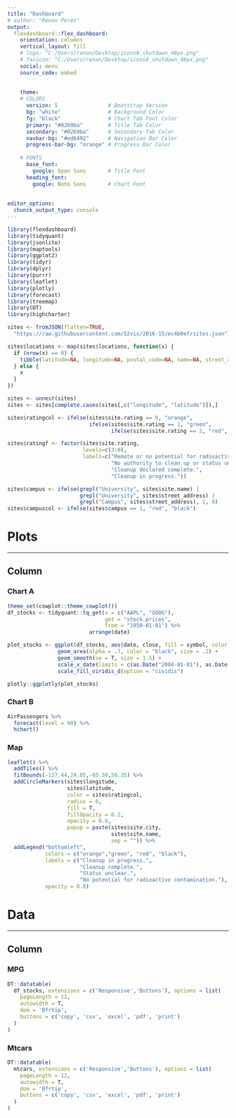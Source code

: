 ---
title: "Dashboard"
# author: "Renan Peres"
output: 
  flexdashboard::flex_dashboard:
    orientation: columns
    vertical_layout: fill
    # logo: "C:/Users/renan/Desktop/icons8_shutdown_48px.png"
    # favicon: "C:/Users/renan/Desktop/icons8_shutdown_48px.png"
    social: menu
    source_code: embed
    
    
    theme:
    # COLORS
      version: 5                # Bootstrap Version
      bg: "white"               # Background Color
      fg: "black"               # Chart Tab Font Color
      primary: "#0269ba"        # Title Tab Color
      secondary: "#0269ba"      # Secondary Tab Color
      navbar-bg: "#ed6492"      # Navigation Bar Color
      progress-bar-bg: "orange" # Progress Bar Color
      
    # FONTS
      base_font:
        google: Open Sans       # Title Font
      heading_font:
        google: Noto Sans       # Chart Font
        
        
editor_options:
  chunck_output_type: console
---

```{r setup, include=FALSE}
library(flexdashboard)
library(tidyquant)
library(jsonlite)
library(maptools)
library(ggplot2)
library(tidyr)
library(dplyr)
library(purrr)
library(leaflet)
library(plotly)
library(forecast)
library(treemap)
library(DT)
library(highcharter)

sites <- fromJSON(flatten=TRUE,
  "https://raw.githubusercontent.com/52vis/2016-15/ec4b0ef/sites.json")

sites$locations <- map(sites$locations, function(x) {
  if (nrow(x) == 0) {
    tibble(latitude=NA, longitude=NA, postal_code=NA, name=NA, street_address=NA)
  } else {
    x
  }
})

sites <- unnest(sites)
sites <- sites[complete.cases(sites[,c("longitude", "latitude")]),]

sites$ratingcol <- ifelse(sites$site.rating == 0, "orange",
                          ifelse(sites$site.rating == 1, "green",
                                 ifelse(sites$site.rating == 2, "red", "black")))

sites$ratingf <- factor(sites$site.rating,
                        levels=c(3:0),
                        labels=c("Remote or no potential for radioactive contamination.",
                                 "No authority to clean up or status unclear.",
                                 "Cleanup declared complete.",
                                 "Cleanup in progress."))

sites$campus <- ifelse(grepl("University", sites$site.name) | 
                       grepl("University", sites$street_address) | 
                       grepl("Campus", sites$street_address), 1, 0)
sites$campuscol <- ifelse(sites$campus == 1, "red", "black")
```

# Plots

-----------------------------------------------------------------------

## Column {data-width=1000, .tabset}

### Chart A

```{r}

theme_set(cowplot::theme_cowplot())
df_stocks <- tidyquant::tq_get(x = c("AAPL", "GOOG"), 
                               get = "stock.prices", 
                               from = "1950-01-01") %>% 
                          arrange(date)  

plot_stocks <- ggplot(df_stocks, aes(date, close, fill = symbol, color = symbol)) +
                geom_area(alpha = .7, color = "black", size = .2) +
                geom_smooth(se = T, size = 1.5) +
                scale_x_date(limits = c(as.Date("2004-01-01"), as.Date("2022-09-01"))) +
                scale_fill_viridis_d(option = "cividis")

plotly::ggplotly(plot_stocks)
```

### Chart B

```{r}
AirPassengers %>% 
  forecast(level = 90) %>% 
  hchart()

```

### Map

```{r}
leaflet() %>% 
  addTiles() %>% 
  fitBounds(-127.44,24.05,-65.30,50.35) %>% 
  addCircleMarkers(sites$longitude, 
                   sites$latitude, 
                   color = sites$ratingcol, 
                   radius = 6, 
                   fill = T,
                   fillOpacity = 0.2,
                   opacity = 0.6,
                   popup = paste(sites$site.city,
                                 sites$site.name, 
                                 sep = "")) %>%
  addLegend("bottomleft", 
            colors = c("orange","green", "red", "black"),
            labels = c("Cleanup in progress.",
                       "Cleanup complete.",
                       "Status unclear.",
                       "No potential for radioactive contamination."), 
            opacity = 0.8)
```


# Data

-----------------------------------------------------------------------

## Column {data-width=1000, .tabset}


### MPG

```{r}
DT::datatable(
  df_stocks, extensions = c('Responsive','Buttons'), options = list(
    pageLength = 12,
    autowidth = T,
    dom = 'Bfrtip',
    buttons = c('copy', 'csv', 'excel', 'pdf', 'print')
  )
)

```

### Mtcars

```{r}
DT::datatable(
  mtcars, extensions = c('Responsive','Buttons'), options = list(
    pageLength = 12,
    autowidth = T,
    dom = 'Bfrtip',
    buttons = c('copy', 'csv', 'excel', 'pdf', 'print')
  )
)

```

